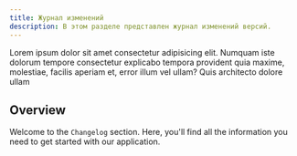 ```yaml
---
title: Журнал изменений
description: В этом разделе представлен журнал изменений версий.
---
```


Lorem ipsum dolor sit amet consectetur adipisicing elit. Numquam iste dolorum tempore consectetur explicabo tempora provident quia maxime, molestiae, facilis aperiam et, error illum vel ullam? Quis architecto dolore ullam

## Overview

Welcome to the `Changelog` section. Here, you'll find all the information you need to get started with our application.
